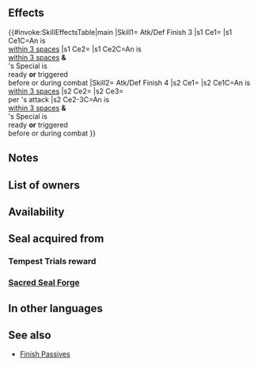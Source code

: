 {{Passive
|name=Atk/Def Finish
|type=A
|exclusive=0
|canUseWeapon={{WeaponList|All}}
|canUseMove={{MoveList|Infantry}}
|properties=random_owner
|1name=Atk/Def Finish 1
|alt1name=Atk Def Finish 1
|1tagid=SID_攻撃守備の秘奥1
|1effect=If unit is within 3 spaces of an ally, grants Atk/Def+2 to unit during combat, and also, if unit's Special is ready or unit's Special triggered before or during this combat, deals +1 damage during combat. (Except when dealing damage with area-of-effect Specials.)
|1cost=60
|1required=-
|1promotionTier=1
|1promotionRarity=4
|2name=Atk/Def Finish 2
|alt2name=Atk Def Finish 2
|2tagid=SID_攻撃守備の秘奥2
|2effect=If unit is within 3 spaces of an ally, grants Atk/Def+4 to unit during combat, and also, if unit's Special is ready or unit's Special triggered before or during this combat, deals +3 damage during combat. (Except when dealing damage with area-of-effect Specials.)
|2cost=120
|2promotionTier=1
|2promotionRarity=5
|3name=Atk/Def Finish 3
|alt3name=Atk Def Finish 3
|3tagid=SID_攻撃守備の秘奥3
|3effect=If unit is within 3 spaces of an ally, grants Atk/Def+6 to unit during combat, and also, if unit's Special is ready or unit's Special triggered before or during this combat, deals +5 damage during combat. (Except when dealing damage with area-of-effect Specials.)
|3cost=240
|3next=-
|4name=Atk/Def Finish 4
|alt4name=Atk Def Finish 4
|4tagid=SID_攻撃守備の秘奥4
|4effect=If unit is within 3 spaces of an ally, grants Atk/Def+7 to unit during combat, and also, if unit's Special is ready or unit's Special triggered before or during this combat, deals +5 damage during combat (except when dealing damage with area-of-effect Specials), and when unit deals damage to foe during combat, restores 7 HP to unit. (Triggers even if 0 damage is dealt.)
|4cost=300
}}
==Effects==
{{#invoke:SkillEffectsTable|main
|Skill1={{Si|Atk/Def Finish 3}} Atk/Def Finish 3
|s1 Ce1={{Eft|Temporary buffs|Atk/Def|6}}
|s1 Ce1C=An {{Tgt|Ally}} is<br>[[within 3 spaces]]
|s1 Ce2={{Eft|Damage Boost|5}}
|s1 Ce2C=An {{Tgt|Ally}} is<br>[[within 3 spaces]] '''&'''<br>{{Tgt|Unit}}'s Special is<br>ready '''or''' triggered<br>before or during combat
|Skill2={{Si|Atk/Def Finish 4}} Atk/Def Finish 4
|s2 Ce1={{Eft|Temporary buffs|Atk/Def|7}}
|s2 Ce1C=An {{Tgt|Ally}} is<br>[[within 3 spaces]]
|s2 Ce2={{Eft|Damage Boost|5}}
|s2 Ce3={{Eft|Heal|7}}<br>per {{Tgt|Unit}}'s attack
|s2 Ce2-3C=An {{Tgt|Ally}} is<br>[[within 3 spaces]] '''&'''<br>{{Tgt|Unit}}'s Special is<br>ready '''or''' triggered<br>before or during combat
}}
==Notes==
{{Temporary buffs}}
{{FlatDamageBoost|1/3/5}}
{{CombatHPRecovery|name=Atk/Def Finish 4}}
==List of owners==
{{Skill Hero List}}
==Availability==
{{PassiveFocusList}}
{{PassiveDistributionList}}
{{PassiveCombatManualList}}
==Seal acquired from==
===Tempest Trials reward===
{{Tempest Trials seal reward}}
===[[Sacred Seal Forge]]===
{{SealCosts
|seals=Atk/Def Finish 1;Atk/Def Finish 2;Atk/Def Finish 3
|badgeColor=Verdant
|costs1=20;100;20
|costs2=60;200;50
|costs3=400;1000;100
}}
==In other languages==
{{OtherLanguages
|english=Atk/Def Finish
|japanese=攻撃守備の秘奥
|german=A/V-Anstoß
|spanishEU=Final Ata/Def
|spanishLA=Final Atq./Def.
|french=Finition Atq/Déf
|italian=Finale Att/Dif
|chineseTW=攻擊防守的奧秘
|portuguese=Final Atq./Def.
}}
==See also==
{{See also skills|cond=Description LIKE '%if%special is ready%before or during%' AND Exclusive='1'}}
* [[Skill families/A Passives#Finish|Finish Passives]]
{{Seals Navbox}}
{{Passives Navbox|A}}